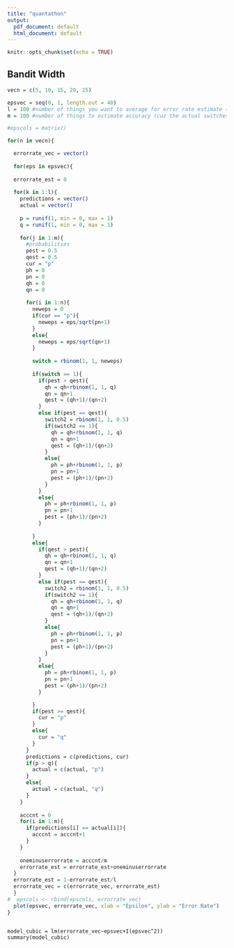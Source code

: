 ```yaml
---
title: "quantathon"
output:
  pdf_document: default
  html_document: default
---
```


```r
knitr::opts_chunk$set(echo = TRUE)
```

## Bandit Width


```r

vecn = c(5, 10, 15, 20, 25)

epsvec = seq(0, 1, length.out = 40)
l = 100 #number of things you want to average for error rate estimate (cuz actual selection of p and q is drawn randomly)
m = 100 #number of things to estimate accuracy (cuz the actual switches can be random)

#epscols = matrix()

for(n in vecn){

  errorrate_vec = vector()
  
  for(eps in epsvec){
  
  errorrate_est = 0
  
  for(k in 1:l){
    predictions = vector()
    actual = vector()
    
    p = runif(1, min = 0, max = 1)
    q = runif(1, min = 0, max = 1)
    
    for(j in 1:m){
      #probabilities
      pest = 0.5
      qest = 0.5
      cur = "p"
      ph = 0
      pn = 0
      qh = 0
      qn = 0
      
      for(i in 1:n){
        neweps = 0
        if(cur == "p"){
          neweps = eps/sqrt(pn+1)
        }
        else{
          neweps = eps/sqrt(qn+1)
        }
        
        switch = rbinom(1, 1, neweps)
        
        if(switch == 1){
          if(pest > qest){
            qh = qh+rbinom(1, 1, q)
            qn = qn+1
            qest = (qh+1)/(qn+2)
          }
          else if(pest == qest){
            switch2 = rbinom(1, 1, 0.5)
            if(switch2 == 1){
              qh = qh+rbinom(1, 1, q)
              qn = qn+1
              qest = (qh+1)/(qn+2)
            }
            else{
              ph = ph+rbinom(1, 1, p)
              pn = pn+1
              pest = (ph+1)/(pn+2)              
            }
          }
          else{
            ph = ph+rbinom(1, 1, p)
            pn = pn+1
            pest = (ph+1)/(pn+2)
          }
          
        }
        else{
          if(qest > pest){
            qh = qh+rbinom(1, 1, q)
            qn = qn+1
            qest = (qh+1)/(qn+2)
          }
          else if(pest == qest){
            switch2 = rbinom(1, 1, 0.5)
            if(switch2 == 1){
              qh = qh+rbinom(1, 1, q)
              qn = qn+1
              qest = (qh+1)/(qn+2)
            }
            else{
              ph = ph+rbinom(1, 1, p)
              pn = pn+1
              pest = (ph+1)/(pn+2)              
            }
          }
          else{
            ph = ph+rbinom(1, 1, p)
            pn = pn+1
            pest = (ph+1)/(pn+2)
          }

        }
        if(pest >= qest){
          cur = "p"
        }
        else{
          cur = "q"
        }
      }
      predictions = c(predictions, cur)
      if(p > q){
        actual = c(actual, "p")
      }
      else{
        actual = c(actual, "q")
      }
    }
    
    acccnt = 0
    for(i in 1:m){
      if(predictions[i] == actual[i]){
        acccnt = acccnt+1
      }
    }
    
    oneminuserrorrate = acccnt/m
    errorrate_est = errorrate_est+oneminuserrorrate
  }
  errorrate_est = 1-errorrate_est/l
  errorrate_vec = c(errorrate_vec, errorrate_est)
  }
#  epscols <- rbind(epscols, errorrate_vec)
  plot(epsvec, errorrate_vec, xlab = "Epsilon", ylab = "Error Rate")
}
```


```

model_cubic = lm(errorrate_vec~epsvec+I(epsvec^2))
summary(model_cubic)
```


